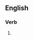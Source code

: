 {{also|fixâtes}}

==English==

===Verb===
{{head|en|verb form}}

# {{en-third-person singular of|fixate}}